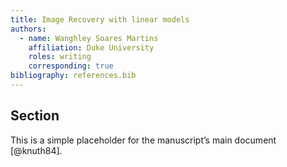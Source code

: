 ```yaml
---
title: Image Recovery with linear models
authors:
  - name: Wanghley Soares Martins
    affiliation: Duke University
    roles: writing
    corresponding: true
bibliography: references.bib
---
```


## Section
This is a simple placeholder for the manuscript's main document [@knuth84].
